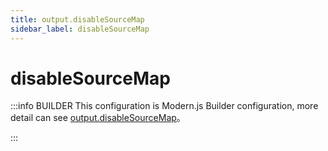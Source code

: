 ```yaml
---
title: output.disableSourceMap
sidebar_label: disableSourceMap
---
```

# disableSourceMap

:::info BUILDER
This configuration is Modern.js Builder configuration, more detail can see [output.disableSourceMap](https://modernjs.dev/builder/en/api/config-output.html#output-disablesourcemap)。

:::


<Main />
